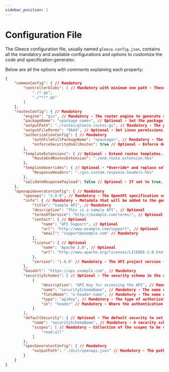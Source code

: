 ```yaml
---
sidebar_position: 1
---
```


# Configuration File

The Gleece configuration file, usually named `gleece.config.json`, contains all the mandatory and available configurations and options to customize the code and specification generator.

Below are all the options with comments explaining each property:

```json title="gleece.config.json"
{
    "commonConfig": { // Mandatory
        "controllerGlobs": [ // Mandatory with minimum one path - These paths are the directories/files where Gleece will search for controllers and types/structs. Defining controllers/types outside these paths will result in them being ignored or cause build errors. In this example, it will search in the entire codebase.
            "./*.go",
            "./**/*.go"
        ]
    },
    "routesConfig": { // Mandatory
        "engine": "gin", // Mandatory - The router engine to generate routes for. Available options: "gin", "echo", "mux", "chi", "fiber"
        "packageName": "<package name>", // Optional - Set the package name of the generated routes. Default is "routes"
        "outputPath": "./routes/gleece.routes.go", // Mandatory - The path of the generated routes
        "outputFilePerms": "0644", // Optional - Set Linux permissions for the generated routes go file
        "authorizationConfig": { // Mandatory
            "authFileFullPackageName": "<package>", // Mandatory - The package where the authorization function "GleeceRequestAuthorization" is implemented (e.g. github.com/gopher-fleece/gleece/auth)
            "enforceSecurityOnAllRoutes": true // Optional - Enforce during generation time that every route has at least one direct/inherited security annotation
        },
        "templateExtensions": { // Optional - Extend routes templates. Key is the extension name and value is the path of the template extension
            "RouteEndRoutesExtension": "./end.route.extension.hbs"
        },
        "templateOverrides": { // Optional - *Override* and replace selected engine templates. Key is the template name and value is the path of the custom template
            "ResponseHeaders": "./gin.custom.response.headers.hbs"
        },
		"validateResponsePayload": false // Optional - If set to true, Gleece will validate the response payload against the response schema defined in the route
    },
    "openapiGeneratorConfig": { // Mandatory
        "openapi": "3.0.0", // Mandatory - The OpenAPI specification version to generate. Available options: "3.0.0", "3.1.0"
        "info": { // Mandatory - Metadata that will be added to the generated specification
            "title": "Sample API", // Mandatory
            "description": "This is a sample API", // Optional
            "termsOfService": "http://example.com/terms/", // Optional
            "contact": { // Optional
                "name": "API Support", // Optional
                "url": "http://www.example.com/support", // Optional
                "email": "support@example.com" // Mandatory
            },
            "license": { // Optional
                "name": "Apache 2.0", // Optional
                "url": "http://www.apache.org/licenses/LICENSE-2.0.html" // Mandatory
            },
            "version": "1.0.0" // Mandatory - The API project version (it's the project's API version, not OpenAPI spec version)
        },
        "baseUrl": "https://api.example.com", // Mandatory 
        "securitySchemes": [ // Optional - The security schema in the API, will be exposed to the OpenAPI specification AND the "name" will be used in the routes Security annotation
            {
                "description": "API Key for accessing the API", // Mandatory
                "name": "securitySchemaName", // Mandatory - The name of the Security schema, this field will be used in the relevant Security annotations
                "fieldName": "x-header-name", // Mandatory - The name of the field in the HTTP request
                "type": "apiKey", // Mandatory - The type of authorization, see OpenAPI spec for options
                "in": "header" // Mandatory - Where the authentication data will be held - see OpenAPI spec for options
            }
        ],
        "defaultSecurity": { // Optional - The default security to set for routes without a security annotation on the route or the controller. Used as a fallback
            "name": "securitySchemaName", // Mandatory - A security schema name (defined in securitySchemes) to be used as default
            "scopes": [ // Mandatory - Collection of the scopes to be used as default
                "read:all"
            ]
        },
        "specGeneratorConfig": { // Mandatory
            "outputPath": "./dist/openapi.json" // Mandatory - The path of the generated OpenAPI specification file
        }
    }
}
```
